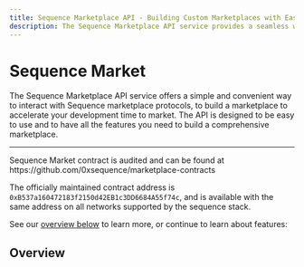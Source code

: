 ```yaml
---
title: Sequence Marketplace API - Building Custom Marketplaces with Ease
description: The Sequence Marketplace API service provides a seamless way to interact with Sequence marketplace protocols for building custom marketplaces efficiently.
---
```


# Sequence Market

The Sequence Marketplace API service offers a simple and convenient way to interact with Sequence marketplace protocols, to build a marketplace to accelerate your development time to market. The API is designed to be easy to use and to have all the features you need to build a comprehensive marketplace. 

---

<Callout type="tip">
Sequence Market contract is audited and can be found at https://github.com/0xsequence/marketplace-contracts

The officially maintained contract address is `0xB537a160472183f2150d42EB1c3DD6684A55f74c`, and is available with the same address on all networks supported by the sequence stack.

</Callout>

See our [overview below](/solutions/marketplaces/orderbook/overview#overview) to learn more, or continue to learn about features:

<section className="flex flex-col gap-5 border-t border-black-10">
    <div className="flex md:flex-row flex-col gap-4">
    <SolutionsGroup
        theme="purple"
        heading="Enable Resiliency & Openness"
        items={[
          {
            icon: 'SequenceIcon',
            title: 'Support',
            body: 'Get around the clock support from one of our front lines support team members',
            link: '/support',
          },
          {
            icon: 'CollectiblesIcon',
            title: 'Networks',
            body: 'Launch and scale on one of our 14 EVM networks',
            link: '/solutions/technical-references/chain-support',
          },
          {
            icon: 'WalletIcon',
            title: 'Token Protocols',
            body: 'Our Marketplace Protocol integrates payment in ERC20s and can accommodate ERC721s or ERC1155s',
            link: 'https://github.com/0xsequence/contracts-library/tree/master/src/tokens',
          }
        ]}
      />
      <SolutionsGroup
        theme="black"
        heading="Engine Rendering"
        items={[
          {
            icon: 'CollectiblesIcon',
            title: 'Marketplace Platforms',
            body: 'Build applications using either web or mobile sdks to enable reach across all modern hardware',
            link: '/solutions/monetization-overview#sequence-marketplaces',
          },
          {
            icon: 'UnityIcon',
            title: 'Unity Game Engine',
            body: 'Utilize the Unity Game Engine to enable a massive digital reach of exported Unity games',
            link: '/sdk/unity/overview',
          },
          {
            icon: 'UnrealIcon',
            title: 'Unreal Game Engines',
            body: 'Utilize the Unreal Game Engine to catapult immersive realms into crystal-clear like computer graphics',
            link: '/sdk/unreal/overview',
          }
        ]}
      />
    </div>
    <div className="flex md:flex-row flex-col gap-4">
          <SolutionsGroup
        theme="green"
        heading="Unlock Decentralization Value"
        items={[
          {
            icon: 'WalletIcon',
            title: 'Marketplace Fees',
            body: 'Marketplace fees range from 2.5% - 5% on top of all collectibles being sold',
            link: 'https://sequence.market',
          },
          {
            icon: 'NodeGatewayIcon',
            title: 'Decentralization',
            body: 'Smart contracts are all on-chain supported by our various networks with various api services all supported by a world class team with web2 cloud service partnerships',
            link: 'https://status.sequence.info/',
          },
          {
            icon: 'CollectiblesIcon',
            title: 'Metadata Search',
            body: 'Search using our indexers in a fine grained manner the various attributes of collectibles, all on either decentralized or centralized storage catering to Opensea metadata standards',
            link: 'https://docs.opensea.io/docs/metadata-standards',
          }
        ]}
      />
      <SolutionsGroup
        theme="yellow"
        heading="Take Control of Listings"
        items={[
          {
            icon: 'CartIcon',
            title: 'CLI Control',
            body: 'With a single CLI command, have control over interacting with Sequence Marketplace protocols using an EOA',
            link: 'https://github.com/0xsequence/sequence-cli/',
          },
          {
            icon: 'MinterIcon',
            title: 'Cancellations',
            body: 'In an on-chain fashion, orders can be cancelled which enable the ability to enter and exit orders in complete control',
            link: 'https://www.investopedia.com/terms/r/regret-avoidance.asp',
          },
          {
            icon: 'SequenceIcon',
            title: 'Order Expiry',
            body: 'The time expiry allows for listings to expiry and fall away from marketplace availability in POSIX time standard',
            link: 'https://en.wikipedia.org/wiki/Unix_time',
          },
        ]}
      />
    </div>
</section>

## Overview

<CardGrid>
  <Card
    title="Starter Boilerplate"
    description="Use or copy a demo boilerplate marketplace for a Dim Sum experience, or, for a game of your own"
    icon="🥠"
    link="/solutions/marketplaces/orderbook/starter"
  />
  <Card
    title="Custom Marketplace Guide"
    description="End to end walkthrough of how to build a complete custom marketplace"
    icon="🎖️"
    link="/guides/custom-marketplace"
  />
    <Card
    title="Creating Orders On-chain"
    description="Create orders on the Sequence Marketplace Protocol"
    icon="🔨"
    link="/api/marketplace/examples/orderbook-transactions"
  />
  <Card
    title="Get Top Orders API"
    description="Build experiences to enable the best order offered"
    icon="⛰️"
    link="/api/marketplace/examples/get-top-orders"
  />
  <Card
    title="Get Orderbook Details API"
    description="Query the orderbook details based on collection and properties"
    icon="🎞️"
    link="/api/marketplace/examples/get-orderbook"
  />
  <Card
    title="Get User Activities API"
    description="Follow along with your users by enabling experiences that promote tx history"
    icon="📓"
    link="/api/marketplace/examples/get-user-activities"
  />
  <Card
    title="Orderbook Transactions"
    description="Send transactions to create or fulfill orders on the orderbook marketplace"
    icon="🧱"
    link="/api/marketplace/examples/orderbook-transactions"
  />
</CardGrid>
